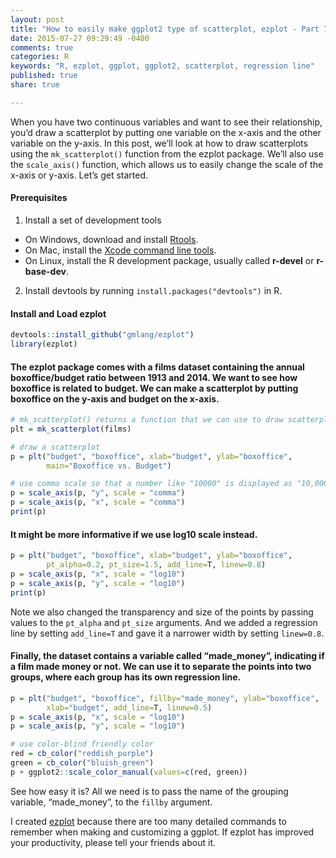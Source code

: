 ```yaml
---
layout: post
title: "How to easily make ggplot2 type of scatterplot, ezplot - Part 7"
date: 2015-07-27 09:29:49 -0400
comments: true
categories: R
keywords: "R, ezplot, ggplot, ggplot2, scatterplot, regression line"
published: true
share: true

---
```


When you have two continuous variables and want to see their relationship, you'd draw a scatterplot by putting one variable on the x-axis and the other variable on the y-axis. In this post, we'll look at how to draw scatterplots using the `mk_scatterplot()` function from the ezplot package. We'll also use the `scale_axis()` function, which allows us to easily change the scale of the x-axis or y-axis. Let's get started. 

#### Prerequisites
1. Install a set of development tools
* On Windows, download and install [Rtools](http://cran.r-project.org/bin/windows/Rtools/). 
* On Mac, install the [Xcode command line tools](https://developer.apple.com/downloads). 
* On Linux, install the R development package, usually called **r-devel** or **r-base-dev**.
2. Install devtools by running `install.packages("devtools")` in R.

#### Install and Load ezplot
```r
devtools::install_github("gmlang/ezplot")
library(ezplot)
```

#### The ezplot package comes with a films dataset containing the annual boxoffice/budget ratio between 1913 and 2014. We want to see how boxoffice is related to budget. We can make a scatterplot by putting boxoffice on the y-axis and budget on the x-axis.
```r
# mk_scatterplot() returns a function that we can use to draw scatterplots
plt = mk_scatterplot(films)

# draw a scatterplot
p = plt("budget", "boxoffice", xlab="budget", ylab="boxoffice",
        main="Boxoffice vs. Budget")

# use comma scale so that a number like "10000" is displayed as "10,000"
p = scale_axis(p, "y", scale = "comma")
p = scale_axis(p, "x", scale = "comma")
print(p)
```

#### It might be more informative if we use log10 scale instead.  
```r
p = plt("budget", "boxoffice", xlab="budget", ylab="boxoffice", 
        pt_alpha=0.2, pt_size=1.5, add_line=T, linew=0.8)
p = scale_axis(p, "x", scale = "log10")
p = scale_axis(p, "y", scale = "log10")
print(p)
```

Note we also changed the transparency and size of the points by passing values to the `pt_alpha` and `pt_size` arguments. And we added a regression line by setting `add_line=T` and gave it a narrower width by setting `linew=0.8`.

#### Finally, the dataset contains a variable called "made_money", indicating if a film made money or not. We can use it to separate the points into two groups, where each group has its own regression line. 
```r
p = plt("budget", "boxoffice", fillby="made_money", ylab="boxoffice", 
        xlab="budget", add_line=T, linew=0.5)
p = scale_axis(p, "x", scale = "log10")
p = scale_axis(p, "y", scale = "log10")

# use color-blind friendly color
red = cb_color("reddish_purple")
green = cb_color("bluish_green")
p + ggplot2::scale_color_manual(values=c(red, green))
```

See how easy it is? All we need is to pass the name of the grouping variable,
"made_money", to the `fillby` argument. 

I created [ezplot](https://github.com/gmlang/ezplot) because there are too many detailed commands to remember when making and customizing a ggplot. If ezplot has improved your productivity, please tell your friends about it.